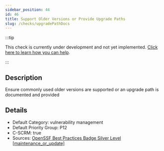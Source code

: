 ```yaml
---
sidebar_position: 44
id: 46
title: Support Older Versions or Provide Upgrade Paths
slug: /checks/upgradePathDocs
---
```


<!-- BANNER:START -->
:::tip

This check is currently under development and not yet implemented. [Click here to learn how you can help](/contribute).

:::
<!-- BANNER:END -->

<!-- DESCRIPTION:START -->
## Description
Ensure commonly used older versions are supported or an upgrade path is documented and provided
<!-- DESCRIPTION:END -->

<!-- DETAILS:START -->
## Details
- Default Category: vulnerability management
- Default Priority Group: P12
- C-SCRM: true
- Sources: [OpenSSF Best Practices Badge Silver Level [maintenance_or_update]](https://www.bestpractices.dev/en/criteria?details=true&rationale=true#1.maintenance_or_update)

<!-- DETAILS:END -->
